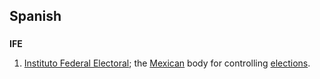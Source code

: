 ==Spanish==
==={{initialism}}===
'''IFE'''

# [[Instituto Federal Electoral]]; the [[Mexican]] body for controlling [[election]]s.